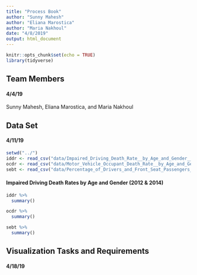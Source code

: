 ```yaml
---
title: "Process Book"
author: "Sunny Mahesh"
author: "Eliana Marostica"
author: "Maria Nakhoul"
date: "4/8/2019"
output: html_document
---
```


```r
knitr::opts_chunk$set(echo = TRUE)
library(tidyverse)
```

## Team Members
#### 4/4/19

Sunny Mahesh, Eliana Marostica, and Maria Nakhoul

## Data Set
#### 4/11/19

```r
setwd("../")
iddr <- read_csv("data/Impaired_Driving_Death_Rate__by_Age_and_Gender__2012___2014__All_States.csv")
ocdr <- read_csv("data/Motor_Vehicle_Occupant_Death_Rate__by_Age_and_Gender__2012___2014__All_States.csv")
sebt <- read_csv("data/Percentage_of_Drivers_and_Front_Seat_Passengers_Wearing_Seat_Belts__2012___2014__All_States.csv")
```

#### Impaired Driving Death Rates by Age and Gender (2012 & 2014)

```r
iddr %>%
  summary()
```

```r
ocdr %>%
  summary()
```

```r
sebt %>%
  summary()
```

## Visualization Tasks and Requirements
#### 4/18/19


